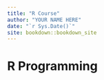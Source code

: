 ```yaml
--- 
title: "R Course"
author: "YOUR NAME HERE"
date: "`r Sys.Date()`"
site: bookdown::bookdown_site
---
```

# R Programming
